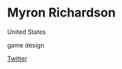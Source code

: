 # Myron Richardson

<Location>

United States

</Location>

<Skills>

game design

</Skills>

<Personal>

[Twitter](https://twitter.com/RonRichards04)

</Personal>


